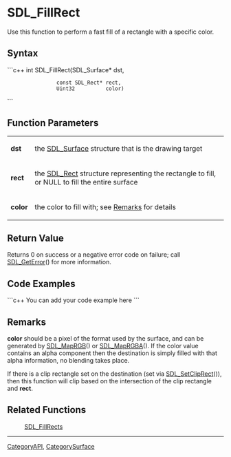<!-- pragma section-numbers off -->
<!-- pragma disable-camelcase -->

= SDL_FillRect =
Use this function to perform a fast fill of a rectangle with a specific color.


== Syntax ==
```c++
int SDL_FillRect(SDL_Surface*    dst,
                 const SDL_Rect* rect,
                 Uint32          color)
```

== Function Parameters ==
{|
|'''dst'''
|the [[SDL_Surface]] structure that is the drawing target
|-
|'''rect'''
|the [[SDL_Rect]] structure representing the rectangle to fill, or NULL to fill the entire surface
|-
|'''color'''
|the color to fill with; see [[#Remarks|Remarks]] for details
|}

== Return Value ==
Returns 0 on success or a negative error code on failure; call [[SDL_GetError]]() for more information.

== Code Examples ==
```c++
You can add your code example here
```

== Remarks ==
'''color''' should be a pixel of the format used by the surface, and can be generated by [[SDL_MapRGB]]() or [[SDL_MapRGBA]]().  If the color value contains an alpha component then the destination is simply filled with that alpha information, no blending takes place.

If there is a clip rectangle set on the destination (set via [[SDL_SetClipRect]]()), then this function will clip based on the intersection of the clip rectangle and '''rect'''.


== Related Functions ==
:[[SDL_FillRects]]

----
[[CategoryAPI]], [[CategorySurface]]
